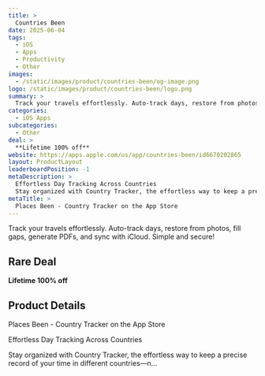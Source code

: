 ```yaml
---
title: >
  Countries Been
date: 2025-06-04
tags:
  - iOS
  - Apps
  - Productivity
  - Other
images:
  - /static/images/product/countries-been/og-image.png
logo: /static/images/product/countries-been/logo.png
summary: >
  Track your travels effortlessly. Auto-track days, restore from photos, fill gaps, generate PDFs, and sync with iCloud. Simple and secure!
categories:
  - iOS Apps
subcategories:
  - Other
deal: >
  **Lifetime 100% off**
website: https://apps.apple.com/us/app/countries-been/id6670202865
layout: ProductLayout
leaderboardPosition: -1
metaDescription: >
  Effortless Day Tracking Across Countries
  Stay organized with Country Tracker, the effortless way to keep a precise record of your time in different countries—n…
metaTitle: >
  ‎Places Been - Country Tracker on the App Store
---
```

Track your travels effortlessly. Auto-track days, restore from photos, fill gaps, generate PDFs, and sync with iCloud. Simple and secure!

## Rare Deal

**Lifetime 100% off**

## Product Details

‎Places Been - Country Tracker on the App Store

Effortless Day Tracking Across Countries

Stay organized with Country Tracker, the effortless way to keep a precise record of your time in different countries—n…
